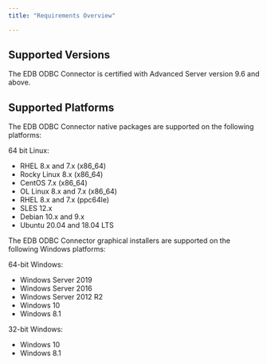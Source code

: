 ```yaml
---
title: "Requirements Overview"

---
```


## Supported Versions

The EDB ODBC Connector is certified with Advanced Server version 9.6 and above.

## Supported Platforms

The EDB ODBC Connector native packages are supported on the following platforms:

64 bit Linux:

-   RHEL 8.x and 7.x (x86_64) 
-   Rocky Linux 8.x (x86_64) 
-   CentOS 7.x (x86_64) 
-   OL Linux 8.x and 7.x (x86_64) 
-   RHEL 8.x and 7.x (ppc64le) 
-   SLES 12.x
-   Debian 10.x and 9.x
-   Ubuntu 20.04 and 18.04 LTS

The EDB ODBC Connector graphical installers are supported on the following Windows platforms:

64-bit Windows:

-   Windows Server 2019
-   Windows Server 2016
-   Windows Server 2012 R2
-   Windows 10
-   Windows 8.1

32-bit Windows:

-   Windows 10
-   Windows 8.1
